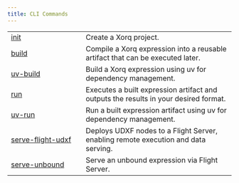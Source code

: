 ```yaml
---
title: CLI Commands
---
```


|                                            |                                                                                      |
|--------------------------------------------|--------------------------------------------------------------------------------------|
| [init](init.qmd)                           | Create a Xorq project.                                                               |
| [build](build.qmd)                         | Compile a Xorq expression into a reusable artifact that can be executed later.       |
| [uv-build](uv-build.qmd)                   | Build a Xorq expression using uv for dependency management.                    |
| [run](run.qmd)                             | Executes a built expression artifact and outputs the results in your desired format. |
| [uv-run](uv-run.qmd)                       | Run a built expression artifact using uv for dependency management.              |
| [serve-flight-udxf](serve-flight-udxf.qmd) | Deploys UDXF nodes to a Flight Server, enabling remote execution and  data serving.  |
| [serve-unbound](serve-unbound.qmd)         | Serve an unbound expression via Flight Server.                               |
